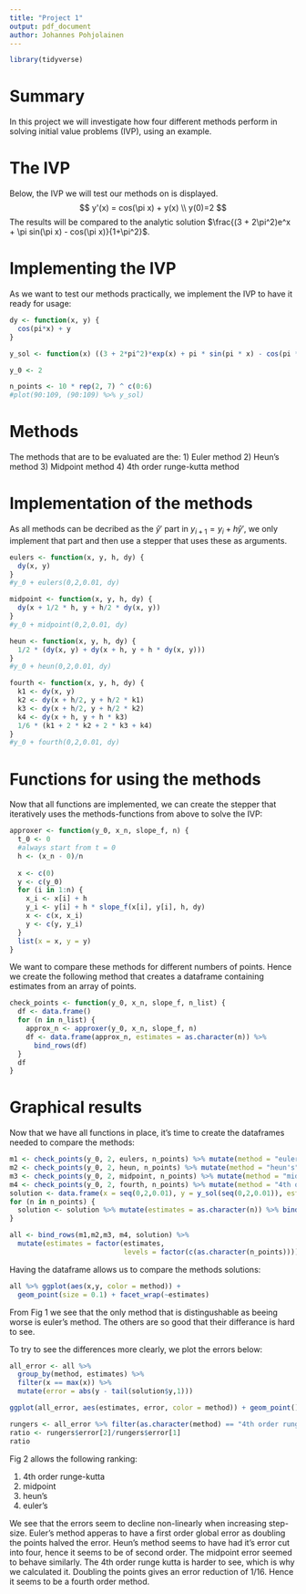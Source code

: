 ```yaml
---
title: "Project 1"
output: pdf_document
author: Johannes Pohjolainen 
---
```


```r
library(tidyverse)
```
# Summary
In this project we will investigate how four different methods perform in solving initial value problems (IVP), using an example.

# The IVP
Below, the IVP we will test our methods on is displayed.
$$
y'(x) = cos(\pi x) + y(x)  \\
y(0)=2
$$
The results will be compared to the analytic solution $\frac{(3 + 2\pi^2)e^x + \pi  sin(\pi x) - cos(\pi x)}{1+\pi^2}$.

# Implementing the IVP
As we want to test our methods practically, we implement the IVP to have it ready for usage:
```r
dy <- function(x, y) {
  cos(pi*x) + y
}

y_sol <- function(x) ((3 + 2*pi^2)*exp(x) + pi * sin(pi * x) - cos(pi * x))/(1 + pi^2)

y_0 <- 2

n_points <- 10 * rep(2, 7) ^ c(0:6)
#plot(90:109, (90:109) %>% y_sol)
```

# Methods
The methods that are to be evaluated are the:
1) Euler method
2) Heun's method
3) Midpoint method
4) 4th order runge-kutta method

# Implementation of the methods
As all methods can be decribed as the $\hat y'$ part in $y_{i+1} = y_i + h\hat y'$, we only implement that part and then use a stepper that uses these as arguments. 

```r
eulers <- function(x, y, h, dy) {
  dy(x, y)
}
#y_0 + eulers(0,2,0.01, dy)

midpoint <- function(x, y, h, dy) {
  dy(x + 1/2 * h, y + h/2 * dy(x, y))
}
#y_0 + midpoint(0,2,0.01, dy)

heun <- function(x, y, h, dy) {
  1/2 * (dy(x, y) + dy(x + h, y + h * dy(x, y)))
} 
#y_0 + heun(0,2,0.01, dy)

fourth <- function(x, y, h, dy) {
  k1 <- dy(x, y)
  k2 <- dy(x + h/2, y + h/2 * k1)
  k3 <- dy(x + h/2, y + h/2 * k2)
  k4 <- dy(x + h, y + h * k3)
  1/6 * (k1 + 2 * k2 + 2 * k3 + k4)
}
#y_0 + fourth(0,2,0.01, dy)
```
# Functions for using the methods 
Now that all functions are implemented, we can create the stepper that iteratively uses the methods-functions from above to solve the IVP:
```r
approxer <- function(y_0, x_n, slope_f, n) {
  t_0 <- 0
  #always start from t = 0
  h <- (x_n - 0)/n
  
  x <- c(0)
  y <- c(y_0)
  for (i in 1:n) {
    x_i <- x[i] + h
    y_i <- y[i] + h * slope_f(x[i], y[i], h, dy)
    x <- c(x, x_i)
    y <- c(y, y_i)
  }
  list(x = x, y = y)
}
```
\newpage
We want to compare these methods for different numbers of points. Hence we create the following method that creates a dataframe containing estimates from an array of points. 
```r
check_points <- function(y_0, x_n, slope_f, n_list) {
  df <- data.frame()
  for (n in n_list) {
    approx_n <- approxer(y_0, x_n, slope_f, n)
    df <- data.frame(approx_n, estimates = as.character(n)) %>% 
      bind_rows(df)
  }
  df
}
```

# Graphical results
Now that we have all functions in place, it's time to create the dataframes needed to compare the methods:
```r

m1 <- check_points(y_0, 2, eulers, n_points) %>% mutate(method = "euler")
m2 <- check_points(y_0, 2, heun, n_points) %>% mutate(method = "heun's")
m3 <- check_points(y_0, 2, midpoint, n_points) %>% mutate(method = "midpoint")
m4 <- check_points(y_0, 2, fourth, n_points) %>% mutate(method = "4th order runge-kutta")
solution <- data.frame(x = seq(0,2,0.01), y = y_sol(seq(0,2,0.01)), estimates = "10", method = "analytic")
for (n in n_points) {
  solution <- solution %>% mutate(estimates = as.character(n)) %>% bind_rows(solution)
}

all <- bind_rows(m1,m2,m3, m4, solution) %>%
  mutate(estimates = factor(estimates, 
                            levels = factor(c(as.character(n_points)))))
```


Having the dataframe allows us to compare the methods solutions:
```r
all %>% ggplot(aes(x,y, color = method)) + 
  geom_point(size = 0.1) + facet_wrap(~estimates) 
```

\newpage
From Fig 1 we see that the only method that is distingushable as beeing worse is euler's method. The others are so good that their differance is hard to see.

To try to see the differences more clearly, we plot the errors below:
```r
all_error <- all %>% 
  group_by(method, estimates) %>% 
  filter(x == max(x)) %>% 
  mutate(error = abs(y - tail(solution$y,1))) 

ggplot(all_error, aes(estimates, error, color = method)) + geom_point()

rungers <- all_error %>% filter(as.character(method) == "4th order runge-kutta")
ratio <- rungers$error[2]/rungers$error[1]
ratio
```
\newpage
Fig 2 allows the following ranking: 

1. 4th order runge-kutta
2. midpoint 
3. heun's
4. euler's

We see that the errors seem to decline non-linearly when increasing step-size. Euler's method apperas to have a first order global error as doubling the points halved the error. Heun's method seems to have had it's error cut into four, hence it seems to be of second order. The midpoint error seemed to behave similarly. The 4th order runge kutta is harder to see, which is why we calculated it. Doubling the points gives an error reduction of 1/16. Hence it seems to be a fourth order method. 
